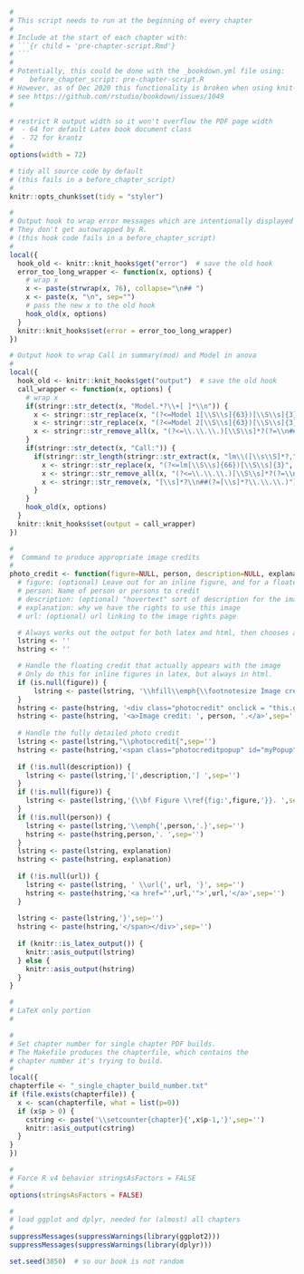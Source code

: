 ```r
#
# This script needs to run at the beginning of every chapter
#
# Include at the start of each chapter with:
# ```{r child = 'pre-chapter-script.Rmd'}
# ```
#
# Potentially, this could be done with the _bookdown.yml file using:
#    before_chapter_script: pre-chapter-script.R
# However, as of Dec 2020 this functionality is broken when using knit-then-merge builds
# see https://github.com/rstudio/bookdown/issues/1049
#

# restrict R output width so it won't overflow the PDF page width
#  - 64 for default Latex book document class
#  - 72 for krantz
#
options(width = 72)

# tidy all source code by default
# (this fails in a before_chapter_script)
#
knitr::opts_chunk$set(tidy = "styler")

#
# Output hook to wrap error messages which are intentionally displayed
# They don't get autowrapped by R.
# (this hook code fails in a before_chapter_script)
#
local({
  hook_old <- knitr::knit_hooks$get("error")  # save the old hook
  error_too_long_wrapper <- function(x, options) {
    # wrap x
    x <- paste(strwrap(x, 76), collapse="\n## ")
    x <- paste(x, "\n", sep="")
    # pass the new x to the old hook
    hook_old(x, options)
  }
  knitr::knit_hooks$set(error = error_too_long_wrapper)
})

# Output hook to wrap Call in summary(mod) and Model in anova
#
local({
  hook_old <- knitr::knit_hooks$get("output")  # save the old hook
  call_wrapper <- function(x, options) {
    # wrap x
    if(stringr::str_detect(x, "Model.*?\\+[ ]*\\n")) {
      x <- stringr::str_replace(x, "(?<=Model 1[\\S\\s]{63})[\\S\\s]{3}", "...")
      x <- stringr::str_replace(x, "(?<=Model 2[\\S\\s]{63})[\\S\\s]{3}", "...")
      x <- stringr::str_remove_all(x, "(?<=\\.\\.\\.)[\\S\\s]*?(?=\\n##[\\s]*?[MR])")
    }
    if(stringr::str_detect(x, "Call:")) {
      if(stringr::str_length(stringr::str_extract(x, "lm\\([\\s\\S]*?,")) > 73) {
        x <- stringr::str_replace(x, "(?<=lm[\\S\\s]{66})[\\S\\s]{3}", "...")
        x <- stringr::str_remove_all(x, "(?<=\\.\\.\\.)[\\S\\s]*?(?=\\n##[\\s]*?Residuals)") 
        x <- stringr::str_remove(x, "[\\s]*?\\n##(?=[\\s]*?\\.\\.\\.)")
      }
    }
    hook_old(x, options)
  }
  knitr::knit_hooks$set(output = call_wrapper)
})

#
#  Command to produce appropriate image credits
#
photo_credit <- function(figure=NULL, person, description=NULL, explanation, url=NULL) {
  # figure: (optional) Leave out for an inline figure, and for a floated figure give the r chunk name.
  # person: Name of person or persons to credit
  # description: (optional) "hovertext" sort of description for the image
  # explanation: why we have the rights to use this image
  # url: (optional) url linking to the image rights page

  # Always works out the output for both latex and html, then chooses at the end.
  lstring <- ''
  hstring <- ''

  # Handle the floating credit that actually appears with the image
  # Only do this for inline figures in latex, but always in html.
  if (is.null(figure)) {
      lstring <- paste(lstring, '\\hfill\\emph{\\footnotesize Image credit: ', person,'.}',sep='')
  }
  hstring <- paste(hstring, '<div class="photocredit" onclick = "this.getElementsByTagName(\'span\')[0].classList.toggle(\'show\')">',sep='')
  hstring <- paste(hstring, '<a>Image credit: ', person, '.</a>',sep='')
  
  # Handle the fully detailed photo credit
  lstring <- paste(lstring,"\\photocredit{",sep='')
  hstring <- paste(hstring,'<span class="photocreditpopup" id="myPopup"><b>Image Credit</b><br/>',sep='')
  
  if (!is.null(description)) {
    lstring <- paste(lstring,'[',description,'] ',sep='')
  }
  if (!is.null(figure)) {
    lstring <- paste(lstring,'{\\bf Figure \\ref{fig:',figure,'}}. ',sep='')
  }
  if (!is.null(person)) {
    lstring <- paste(lstring,'\\emph{',person,'.}',sep='')
    hstring <- paste(hstring,person,'. ',sep='')
  }
  lstring <- paste(lstring, explanation)
  hstring <- paste(hstring, explanation)
  
  if (!is.null(url)) {
    lstring <- paste(lstring, ' \\url{', url, '}', sep='')
    hstring <- paste(hstring,'<a href="',url,'">',url,'</a>',sep='')
  }
  
  lstring <- paste(lstring,'}',sep='')
  hstring <- paste(hstring,'</span></div>',sep='')
  
  if (knitr::is_latex_output()) {
    knitr::asis_output(lstring)
  } else {
    knitr::asis_output(hstring)
  }
}
```

```r
#
# LaTeX only portion
#

#
# Set chapter number for single chapter PDF builds.
# The Makefile produces the chapterfile, which contains the
# chapter number it's trying to build.
#
local({
chapterfile <- "_single_chapter_build_number.txt"
if (file.exists(chapterfile)) {
  x <- scan(chapterfile, what = list(p=0))
  if (x$p > 0) {
    cstring <- paste('\\setcounter{chapter}{',x$p-1,'}',sep='')
    knitr::asis_output(cstring)
  }
}
})
```

```r
#
# Force R v4 behavior stringsAsFactors = FALSE
#
options(stringsAsFactors = FALSE)

#
# load ggplot and dplyr, needed for (almost) all chapters
#
suppressMessages(suppressWarnings(library(ggplot2)))
suppressMessages(suppressWarnings(library(dplyr)))

set.seed(3850)  # so our book is not random
```


